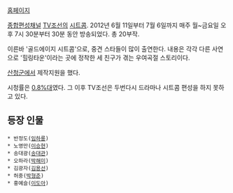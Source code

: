 [http://tv.chosun.com/enter/healingtown/main/main.html 홈페이지]

[[종합편성채널]] [[TV조선]]의 [[시트콤]]. 2012년 6월 11일부터 7월 6일까지 매주 월~금요일 오후 7시 30분부터 30분 동안 방송되었다. 총 20부작.

이른바 '골드에이지 시트콤'으로, 중견 스타들이 많이 출연한다. 내용은 각각 다른 사연으로 '힐링타운'이라는 곳에 정착한 세 친구가 겪는 우여곡절 스토리이다.

[[산청]]군에서 제작지원을 했다.

시청률은 [http://www.hkbs.co.kr/hkbs/news.php?mid=1&treec=200&r=view&uid=233235 0.8%대]였다. 그 이후 TV조선은 두번다시 드라마나 시트콤 편성을 하지 못하고 있다.

== 등장 인물 ==
 * 반정도([[임하룡]])
 * 노영만([[이승현]])
 * 송대광([[송대관]])
 * 오하라([[박해미]])
 * 김광자([[김용선]])
 * 허중([[박형준]])
 * 홍예슬([[이도아]])
